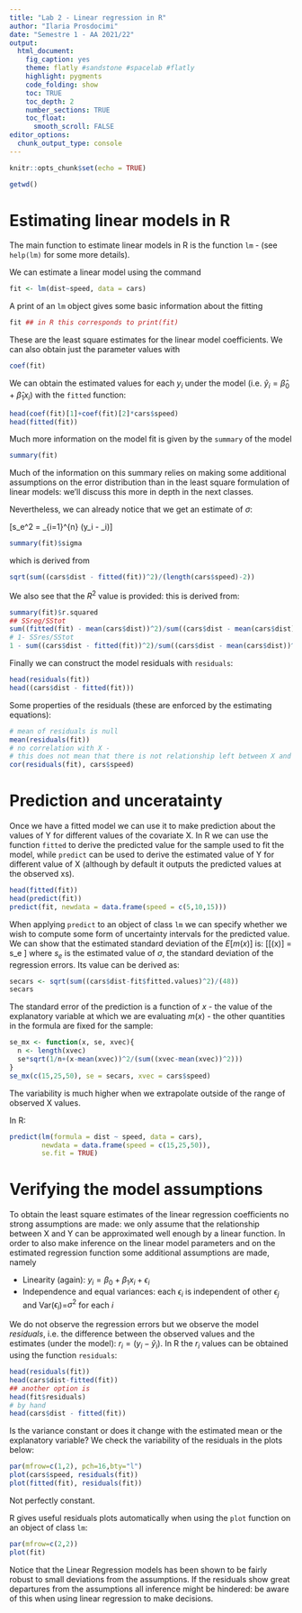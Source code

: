 ---
title: "Lab 2 - Linear regression in R"
author: "Ilaria Prosdocimi"
date: "Semestre 1 - AA 2021/22"
output:
  html_document:
    fig_caption: yes
    theme: flatly #sandstone #spacelab #flatly
    highlight: pygments
    code_folding: show
    toc: TRUE
    toc_depth: 2
    number_sections: TRUE
    toc_float:
      smooth_scroll: FALSE
editor_options: 
  chunk_output_type: console
---


```{r setup, include=FALSE}
knitr::opts_chunk$set(echo = TRUE)
```

```{r}
getwd()
```

# Estimating linear models in R 

The main function to estimate linear models in R is the function `lm` - (see `help(lm)` for some more details). 

We can estimate a linear model using the command

```{r}
fit <- lm(dist~speed, data = cars)
```

A print of an `lm` object gives some basic information about the fitting

```{r}
fit ## in R this corresponds to print(fit)
```

These are the least square estimates for the linear model coefficients. We can also obtain just the parameter values with

```{r}
coef(fit)
```

We can obtain the estimated values for each $y_i$ under the model (i.e. $\hat{y}_i = \hat{\beta}_0 + \hat{\beta}_1 x_i$) with the `fitted` function: 

```{r}
head(coef(fit)[1]+coef(fit)[2]*cars$speed)
head(fitted(fit))
```

Much more information on the model fit is given by the `summary` of the model 

```{r}
summary(fit)
```

Much of the information on this summary relies on making some additional assumptions on the error distribution than in the least square formulation of linear models: we'll discuss this more in depth in the next classes. 


Nevertheless, we can already notice that we get an estimate of $\sigma$: 

\[s_e^2 = \frac{1}{n}\sum_{i=1}^{n} (y_i - \hat{y}_i)\]

```{r}
summary(fit)$sigma
```

which is derived from 

```{r}
sqrt(sum((cars$dist - fitted(fit))^2)/(length(cars$speed)-2))
```

We also see that the $R^2$ value is provided: this is derived from: 

```{r}
summary(fit)$r.squared
## SSreg/SStot
sum((fitted(fit) - mean(cars$dist))^2)/sum((cars$dist - mean(cars$dist))^2)
# 1- SSres/SStot 
1 - sum((cars$dist - fitted(fit))^2)/sum((cars$dist - mean(cars$dist))^2)
```

Finally we can construct the model residuals with `residuals`: 

```{r}
head(residuals(fit))
head((cars$dist - fitted(fit)))
```

Some properties of the residuals (these are enforced by the estimating equations): 

```{r}
# mean of residuals is null 
mean(residuals(fit))
# no correlation with X - 
# this does not mean that there is not relationship left between X and the residuals 
cor(residuals(fit), cars$speed)
```



# Prediction and unceratainty 

Once we have a fitted model we can use it to make prediction about the values of Y for different values of the covariate X. In R we can use the function `fitted` to derive the predicted value for the sample used to fit the model, while `predict` can be used to derive the estimated value of Y for different value of X (although by default it outputs the predicted values at the observed xs). 

```{r fittedValues,class.source = "fold-show"}
head(fitted(fit))
head(predict(fit))
predict(fit, newdata = data.frame(speed = c(5,10,15)))
```

When applying `predict` to an object of class `lm` we can specify whether we wish to compute some form of uncertainty intervals for the predicted value. We can show that the estimated standard deviation of the $E[m(x)]$ is: 
\[\hat{SE}[\hat{m}(x)] = s_e\sqrt{\frac{1}{n}+\frac{(x-\bar{x})^2}{\sum_{i = 1}^n(x_i-\overline{x})^2}} \]
where $s_e$ is the estimated value of $\sigma$, the standard deviation of the regression errors. 
Its value can be derived as: 

```{r, class.source = "fold-show"}
secars <- sqrt(sum((cars$dist-fit$fitted.values)^2)/(48))
secars
```

The standard error of the prediction is a function of $x$ - the value of the explanatory variable at which we are evaluating $m(x)$ - the other quantities in the formula are fixed for the sample: 
```{r}
se_mx <- function(x, se, xvec){
  n <- length(xvec)
  se*sqrt(1/n+(x-mean(xvec))^2/(sum((xvec-mean(xvec))^2)))
}
se_mx(c(15,25,50), se = secars, xvec = cars$speed)
```

The variability is much higher when we extrapolate outside of the range of observed X values. 

In R: 
```{r}
predict(lm(formula = dist ~ speed, data = cars), 
        newdata = data.frame(speed = c(15,25,50)),
        se.fit = TRUE)
```

# Verifying the model assumptions

To obtain the least square estimates of the linear regression coefficients no strong assumptions are made: we only assume that the relationship between X and Y can be approximated well enough by a linear function. In order to also make inference on the linear model parameters and on the estimated regression function some additional assumptions are made, namely

* Linearity (again): $y_i = \beta_0 + \beta_1 x_i + \epsilon_i$
* Independence and equal variances: each $\epsilon_i$ is independent of other $\epsilon_j$ and Var($\epsilon_i$)=$\sigma^2$ for each $i$

We do not observe the regression errors but we observe the model *residuals*, i.e. the difference between the observed values and the estimates (under the model): $r_i = (y_i-\hat{y}_i)$. In R the $r_i$ values can be obtained using the function `residuals`: 

```{r residuals, class.source = "fold-show"}
head(residuals(fit))
head(cars$dist-fitted(fit))
## another option is 
head(fit$residuals)
# by hand
head(cars$dist - fitted(fit))
```

Is the variance constant or does it change with the estimated mean or the explanatory variable? We check the variability of the residuals in the plots below: 

```{r homeSched, fig.asp=0.6}
par(mfrow=c(1,2), pch=16,bty="l")
plot(cars$speed, residuals(fit))
plot(fitted(fit), residuals(fit))
```

Not perfectly constant. 

R gives useful residuals plots automatically when using the `plot` function on an object of class `lm`: 

```{r residChecks}
par(mfrow=c(2,2))
plot(fit)
```

Notice that the Linear Regression models has been shown to be fairly robust to small deviations from the assumptions. If the residuals show great departures from the assumptions all inference might be hindered: be aware of this when using linear regression to make decisions. 

